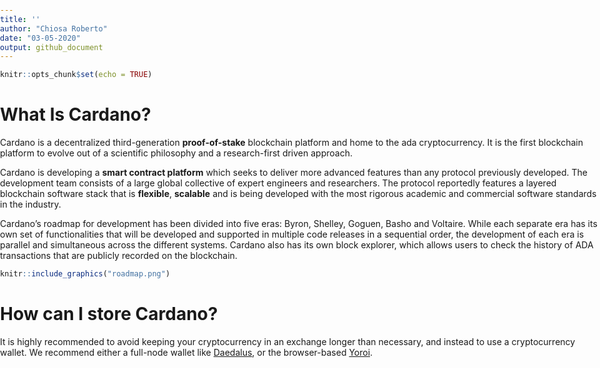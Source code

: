 ```yaml
---
title: ''
author: "Chiosa Roberto"
date: "03-05-2020"
output: github_document
---
```


<style type="text/css">
body {          
max-width:100%;
padding:0;
}
</style>

```r
knitr::opts_chunk$set(echo = TRUE)
```

# What Is Cardano?

Cardano is a decentralized third-generation **proof-of-stake** blockchain platform and home to the ada cryptocurrency. It is the first blockchain platform to evolve out of a scientific philosophy and a research-first driven approach.

Cardano is developing a **smart contract platform** which seeks to deliver more advanced features than any protocol previously developed. The development team consists of a large global collective of expert engineers and researchers. The protocol reportedly features a layered blockchain software stack that is **flexible**, **scalable** and is being developed with the most rigorous academic and commercial software standards in the industry. 

Cardano's roadmap for development has been divided into five eras: Byron, Shelley, Goguen, Basho and Voltaire. While each separate era has its own set of functionalities that will be developed and supported in multiple code releases in a sequential order, the development of each era is parallel and simultaneous across the different systems. Cardano also has its own block explorer, which allows users to check the history of ADA transactions that are publicly recorded on the blockchain.

```r
knitr::include_graphics("roadmap.png")
```

# How can I store Cardano?

 It is highly recommended to avoid keeping your cryptocurrency in an exchange longer than necessary, and instead to use a cryptocurrency wallet. We recommend either a full-node wallet like [Daedalus](https://daedaluswallet.io/), or the browser-based [Yoroi](https://yoroi-wallet.com/#/).
